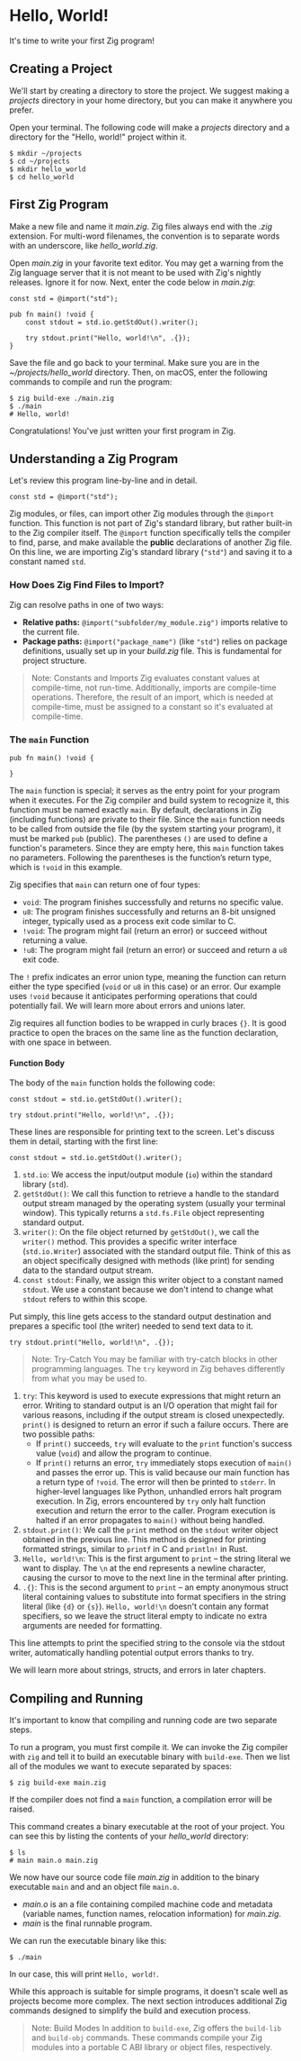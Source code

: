 
# Hello, World!

It's time to write your first Zig program!

## Creating a Project
We'll start by creating a directory to store the project. We suggest making a *projects* directory in your home directory, but you can make it anywhere you prefer.

Open your terminal. The following code will make a *projects* directory and a directory for the "Hello, world!" project within it.

```shell
$ mkdir ~/projects
$ cd ~/projects
$ mkdir hello_world
$ cd hello_world
```

## First Zig Program
Make a new file and name it *main.zig*. Zig files always end with the *.zig* extension. For multi-word filenames, the convention is to separate words with an underscore, like *hello_world.zig*.

Open *main.zig* in your favorite text editor. You may get a warning from the Zig language server that it is not meant to be used with Zig's nightly releases. Ignore it for now. Next, enter the code below in *main.zig*:

```zig
const std = @import("std");

pub fn main() !void {
    const stdout = std.io.getStdOut().writer();

    try stdout.print("Hello, world!\n", .{});
}
```

Save the file and go back to your terminal. Make sure you are in the *~/projects/hello_world* directory. Then, on macOS, enter the following commands to compile and run the program:

```shell
$ zig build-exe ./main.zig
$ ./main
# Hello, world!
```

Congratulations! You've just written your first program in Zig.

## Understanding a Zig Program
Let's review this program line-by-line and in detail.

```zig
const std = @import("std");
```

Zig modules, or files, can import other Zig modules through the `@import` function. This function is not part of Zig's standard library, but rather built-in to the Zig compiler itself. The `@import` function specifically tells the compiler to find, parse, and make available the **public** declarations of another Zig file. On this line, we are importing Zig's standard library (`"std"`) and saving it to a constant named `std`.

### How Does Zig Find Files to Import?
Zig can resolve paths in one of two ways:
* **Relative paths:** `@import("subfolder/my_module.zig")` imports relative to the current file.
* **Package paths:** `@import("package_name")` (like `"std"`) relies on package definitions, usually set up in your *build.zig* file. This is fundamental for project structure.

><span className="blockquote-header"><Info />Note: Constants and Imports</span>
Zig evaluates constant values at compile-time, not run-time. Additionally, imports are compile-time operations. Therefore, the result of an import, which is needed at compile-time, must be assigned to a constant so it's evaluated at compile-time.

### The `main` Function
```zig
pub fn main() !void {

}
```

The `main` function is special; it serves as the entry point for your program when it executes. For the Zig compiler and build system to recognize it, this function must be named exactly `main`. By default, declarations in Zig (including functions) are private to their file. Since the `main` function needs to be called from outside the file (by the system starting your program), it must be marked `pub` (public). The parentheses `()` are used to define a function's parameters. Since they are empty here, this `main` function takes no parameters. Following the parentheses is the function’s return type, which is `!void` in this example.

Zig specifies that `main` can return one of four types:

* `void`: The program finishes successfully and returns no specific value.
* `u8`: The program finishes successfully and returns an 8-bit unsigned integer, typically used as a process exit code similar to C.
* `!void`: The program might fail (return an error) or succeed without returning a value.
* `!u8`: The program might fail (return an error) or succeed and return a `u8` exit code.

The `!` prefix indicates an error union type, meaning the function can return either the type specified (`void` or `u8` in this case) or an error. Our example uses `!void` because it anticipates performing operations that could potentially fail. We will learn more about errors and unions later.

Zig requires all function bodies to be wrapped in curly braces `{}`. It is good practice to open the braces on the same line as the function declaration, with one space in between.

#### Function Body
The body of the `main` function holds the following code:

```zig
const stdout = std.io.getStdOut().writer();

try stdout.print("Hello, world!\n", .{});
```

These lines are responsible for printing text to the screen. Let's discuss them in detail, starting with the first line:

```zig
const stdout = std.io.getStdOut().writer();
```

1. `std.io`: We access the input/output module (`io`) within the standard library (`std`).
2. `getStdOut()`: We call this function to retrieve a handle to the standard output stream managed by the operating system (usually your terminal window). This typically returns a `std.fs.File` object representing standard output.
3. `writer()`: On the file object returned by `getStdOut()`, we call the `writer()` method. This provides a specific writer interface (`std.io.Writer`) associated with the standard output file. Think of this as an object specifically designed with methods (like print) for sending data to the standard output stream.
4. `const stdout`: Finally, we assign this writer object to a constant named `stdout`. We use a constant because we don't intend to change what `stdout` refers to within this scope.

Put simply, this line gets access to the standard output destination and prepares a specific tool (the writer) needed to send text data to it.

```zig
try stdout.print("Hello, world!\n", .{});
```

><span className="blockquote-header"><Info />Note: Try-Catch</span>
You may be familiar with try-catch blocks in other programming languages. The `try` keyword in Zig behaves differently from what you may be used to.

1. `try`: This keyword is used to execute expressions that might return an error. Writing to standard output is an I/O operation that might fail for various reasons, including if the output stream is closed unexpectedly. `print()` is designed to return an error if such a failure occurs. There are two possible paths:
    * If `print()` succeeds, `try` will evaluate to the `print` function's success value (`void`) and allow the program to continue.
    * If `print()` returns an error, `try` immediately stops execution of `main()` and passes the error up. This is valid because our main function has a return type of `!void`. The error will then be printed to `stderr`. In higher-level languages like Python, unhandled errors halt program execution. In Zig, errors encountered by `try` only halt function execution and return the error to the caller. Program execution is halted if an error propagates to `main()` without being handled.
2. `stdout.print()`: We call the `print` method on the `stdout` writer object obtained in the previous line. This method is designed for printing formatted strings, similar to `printf` in C and `println!` in Rust.
3. `Hello, world!\n`: This is the first argument to `print` – the string literal we want to display. The `\n` at the end represents a newline character, causing the cursor to move to the next line in the terminal after printing.
4. `.{}`: This is the second argument to `print` – an empty anonymous struct literal containing values to substitute into format specifiers in the string literal (like `{d}` or `{s}`). `Hello, world!\n` doesn't contain any format specifiers, so we leave the struct literal empty to indicate no extra arguments are needed for formatting.

This line attempts to print the specified string to the console via the stdout writer, automatically handling potential output errors thanks to try.

We will learn more about strings, structs, and errors in later chapters.

## Compiling and Running
It's important to know that compiling and running code are two separate steps.

To run a program, you must first compile it. We can invoke the Zig compiler with `zig` and tell it to build an executable binary with `build-exe`. Then we list all of the modules we want to execute separated by spaces:

```shell
$ zig build-exe main.zig
```

If the compiler does not find a `main` function, a compilation error will be raised.

This command creates a binary executable at the root of your project. You can see this by listing the contents of your *hello_world* directory:

```shell
$ ls
# main main.o main.zig
```

We now have our source code file *main.zig* in addition to the binary executable `main` and and an object file `main.o`.
* *main.o* is an a file containing compiled machine code and metadata (variable names, function names, relocation information) for *main.zig*.
* *main* is the final runnable program.

We can run the executable binary like this:

```shell
$ ./main
```

In our case, this will print `Hello, world!`.

While this approach is suitable for simple programs, it doesn't scale well as projects become more complex. The next section introduces additional Zig commands designed to simplify the build and execution process.

><span className="blockquote-header"><Info />Note: Build Modes</span>
In addition to `build-exe`, Zig offers the `build-lib` and `build-obj` commands. These commands compile your Zig modules into a portable C ABI library or object files, respectively.
